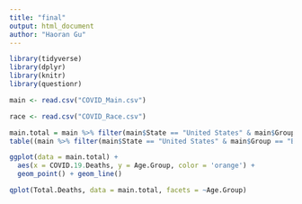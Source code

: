 ---
title: "final"
output: html_document
author: "Haoran Gu"
---
```{r}
library(tidyverse)
library(dplyr)
library(knitr)
library(questionr)
```


```{r}
main <- read.csv("COVID_Main.csv")

race <- read.csv("COVID_Race.csv")
```

```{r}
main.total = main %>% filter(main$State == "United States" & main$Group == "By Total" & main$Sex == "All Sexes")
table((main %>% filter(main$State == "United States" & main$Group == "By Total" & main$Sex == "All Sexes"))$Age.Group)
```


```{r}
ggplot(data = main.total) +
  aes(x = COVID.19.Deaths, y = Age.Group, color = 'orange') +
  geom_point() + geom_line()
```

```{r}
qplot(Total.Deaths, data = main.total, facets = ~Age.Group)
```


